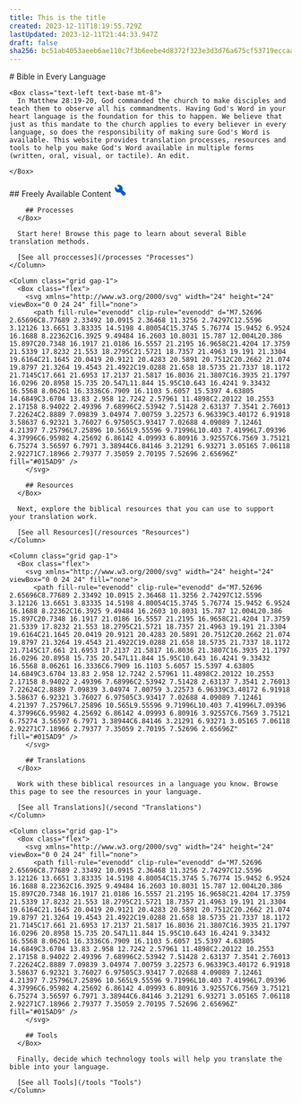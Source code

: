 ```yaml
---
title: This is the title
created: 2023-12-11T18:19:55.729Z
lastUpdated: 2023-12-11T21:44:33.947Z
draft: false
sha256: bc51ab4053aeeb6ae110c7f3b6eebe4d8372f323e3d3d76a675cf53719eccaac
---
```


<Box bgImage="https://pub-938da10649b54fb7847fef1e18a1f52c.r2.dev/bbBackground.jpeg" class="min-h-screen bg-cover bg-blend-multiply bg-[#444] grid place-content-center">
  <Box class="max-w-prose text-center text-white text-2xl">
    # Bible in Every Language

    <Box class="text-left text-base mt-8">
      In Matthew 28:19-20, God commanded the church to make disciples and teach them to observe all his commandments. Having God's Word in your heart language is the foundation for this to happen. We believe that just as this mandate to the church applies to every believer in every language, so does the responsibility of making sure God's Word is available. This website provides translation processes, resources and tools to help you make God's Word available in multiple forms (written, oral, visual, or tactile). An edit.

    </Box>
  </Box>
</Box>

<Box class="py-16 container mx-auto">
  <Box class="text-center mb-8">
    ## Freely Available Content
  </Box>

  <Grid class="gap-6 container mx-auto grid-cols-[repeat(auto-fit,_minmax(300px,1fr))]" colMinWidth="200">
    <Column class="grid gap-1">
      <Box class="flex">
        <svg xmlns="http://www.w3.org/2000/svg" width="24" height="24" viewBox="0 0 24 24" fill="none">
          <path fill-rule="evenodd" clip-rule="evenodd" d="M7.52696 2.65696C8.77689 2.33492 10.0915 2.36468 11.3256 2.74297C12.5596 3.12126 13.6651 3.83335 14.5198 4.80054C15.3745 5.76774 15.9452 6.9524 16.1688 8.22362C16.3925 9.49484 16.2603 10.8031 15.787 12.004L20.386 15.897C20.7348 16.1917 21.0186 16.5557 21.2195 16.9658C21.4204 17.3759 21.5339 17.8232 21.553 18.2795C21.5721 18.7357 21.4963 19.191 21.3304 19.6164C21.1645 20.0419 20.9121 20.4283 20.5891 20.7512C20.2662 21.074 19.8797 21.3264 19.4543 21.4922C19.0288 21.658 18.5735 21.7337 18.1172 21.7145C17.661 21.6953 17.2137 21.5817 16.8036 21.3807C16.3935 21.1797 16.0296 20.8958 15.735 20.547L11.844 15.95C10.643 16.4241 9.33432 16.5568 8.06261 16.3336C6.7909 16.1103 5.6057 15.5397 4.63805 14.6849C3.6704 13.83 2.958 12.7242 2.57961 11.4898C2.20122 10.2553 2.17158 8.94022 2.49396 7.68996C2.53942 7.51428 2.63137 7.3541 2.76013 7.22624C2.8889 7.09839 3.04974 7.00759 3.22573 6.96339C3.40172 6.91918 3.58637 6.92321 3.76027 6.97505C3.93417 7.02688 4.09089 7.12461 4.21397 7.25796L7.25896 10.565L9.55596 9.71996L10.403 7.41996L7.09396 4.37996C6.95982 4.25692 6.86142 4.09993 6.80916 3.92557C6.7569 3.75121 6.75274 3.56597 6.7971 3.38944C6.84146 3.21291 6.93271 3.05165 7.06118 2.92271C7.18966 2.79377 7.35059 2.70195 7.52696 2.65696Z" fill="#015AD9" />
        </svg>

        ## Processes
      </Box>

      Start here! Browse this page to learn about several Bible translation methods.

      [See all proccesses](/processes "Processes")
    </Column>

    <Column class="grid gap-1">
      <Box class="flex">
        <svg xmlns="http://www.w3.org/2000/svg" width="24" height="24" viewBox="0 0 24 24" fill="none">
          <path fill-rule="evenodd" clip-rule="evenodd" d="M7.52696 2.65696C8.77689 2.33492 10.0915 2.36468 11.3256 2.74297C12.5596 3.12126 13.6651 3.83335 14.5198 4.80054C15.3745 5.76774 15.9452 6.9524 16.1688 8.22362C16.3925 9.49484 16.2603 10.8031 15.787 12.004L20.386 15.897C20.7348 16.1917 21.0186 16.5557 21.2195 16.9658C21.4204 17.3759 21.5339 17.8232 21.553 18.2795C21.5721 18.7357 21.4963 19.191 21.3304 19.6164C21.1645 20.0419 20.9121 20.4283 20.5891 20.7512C20.2662 21.074 19.8797 21.3264 19.4543 21.4922C19.0288 21.658 18.5735 21.7337 18.1172 21.7145C17.661 21.6953 17.2137 21.5817 16.8036 21.3807C16.3935 21.1797 16.0296 20.8958 15.735 20.547L11.844 15.95C10.643 16.4241 9.33432 16.5568 8.06261 16.3336C6.7909 16.1103 5.6057 15.5397 4.63805 14.6849C3.6704 13.83 2.958 12.7242 2.57961 11.4898C2.20122 10.2553 2.17158 8.94022 2.49396 7.68996C2.53942 7.51428 2.63137 7.3541 2.76013 7.22624C2.8889 7.09839 3.04974 7.00759 3.22573 6.96339C3.40172 6.91918 3.58637 6.92321 3.76027 6.97505C3.93417 7.02688 4.09089 7.12461 4.21397 7.25796L7.25896 10.565L9.55596 9.71996L10.403 7.41996L7.09396 4.37996C6.95982 4.25692 6.86142 4.09993 6.80916 3.92557C6.7569 3.75121 6.75274 3.56597 6.7971 3.38944C6.84146 3.21291 6.93271 3.05165 7.06118 2.92271C7.18966 2.79377 7.35059 2.70195 7.52696 2.65696Z" fill="#015AD9" />
        </svg>

        ## Resources
      </Box>

      Next, explore the biblical resources that you can use to support your translation work.

      [See all Resources](/resources "Resources")
    </Column>

    <Column class="grid gap-1">
      <Box class="flex">
        <svg xmlns="http://www.w3.org/2000/svg" width="24" height="24" viewBox="0 0 24 24" fill="none">
          <path fill-rule="evenodd" clip-rule="evenodd" d="M7.52696 2.65696C8.77689 2.33492 10.0915 2.36468 11.3256 2.74297C12.5596 3.12126 13.6651 3.83335 14.5198 4.80054C15.3745 5.76774 15.9452 6.9524 16.1688 8.22362C16.3925 9.49484 16.2603 10.8031 15.787 12.004L20.386 15.897C20.7348 16.1917 21.0186 16.5557 21.2195 16.9658C21.4204 17.3759 21.5339 17.8232 21.553 18.2795C21.5721 18.7357 21.4963 19.191 21.3304 19.6164C21.1645 20.0419 20.9121 20.4283 20.5891 20.7512C20.2662 21.074 19.8797 21.3264 19.4543 21.4922C19.0288 21.658 18.5735 21.7337 18.1172 21.7145C17.661 21.6953 17.2137 21.5817 16.8036 21.3807C16.3935 21.1797 16.0296 20.8958 15.735 20.547L11.844 15.95C10.643 16.4241 9.33432 16.5568 8.06261 16.3336C6.7909 16.1103 5.6057 15.5397 4.63805 14.6849C3.6704 13.83 2.958 12.7242 2.57961 11.4898C2.20122 10.2553 2.17158 8.94022 2.49396 7.68996C2.53942 7.51428 2.63137 7.3541 2.76013 7.22624C2.8889 7.09839 3.04974 7.00759 3.22573 6.96339C3.40172 6.91918 3.58637 6.92321 3.76027 6.97505C3.93417 7.02688 4.09089 7.12461 4.21397 7.25796L7.25896 10.565L9.55596 9.71996L10.403 7.41996L7.09396 4.37996C6.95982 4.25692 6.86142 4.09993 6.80916 3.92557C6.7569 3.75121 6.75274 3.56597 6.7971 3.38944C6.84146 3.21291 6.93271 3.05165 7.06118 2.92271C7.18966 2.79377 7.35059 2.70195 7.52696 2.65696Z" fill="#015AD9" />
        </svg>

        ## Translations
      </Box>

      Work with these biblical resources in a language you know. Browse this page to see the resources in your language.

      [See all Translations](/second "Translations")
    </Column>

    <Column class="grid gap-1">
      <Box class="flex">
        <svg xmlns="http://www.w3.org/2000/svg" width="24" height="24" viewBox="0 0 24 24" fill="none">
          <path fill-rule="evenodd" clip-rule="evenodd" d="M7.52696 2.65696C8.77689 2.33492 10.0915 2.36468 11.3256 2.74297C12.5596 3.12126 13.6651 3.83335 14.5198 4.80054C15.3745 5.76774 15.9452 6.9524 16.1688 8.22362C16.3925 9.49484 16.2603 10.8031 15.787 12.004L20.386 15.897C20.7348 16.1917 21.0186 16.5557 21.2195 16.9658C21.4204 17.3759 21.5339 17.8232 21.553 18.2795C21.5721 18.7357 21.4963 19.191 21.3304 19.6164C21.1645 20.0419 20.9121 20.4283 20.5891 20.7512C20.2662 21.074 19.8797 21.3264 19.4543 21.4922C19.0288 21.658 18.5735 21.7337 18.1172 21.7145C17.661 21.6953 17.2137 21.5817 16.8036 21.3807C16.3935 21.1797 16.0296 20.8958 15.735 20.547L11.844 15.95C10.643 16.4241 9.33432 16.5568 8.06261 16.3336C6.7909 16.1103 5.6057 15.5397 4.63805 14.6849C3.6704 13.83 2.958 12.7242 2.57961 11.4898C2.20122 10.2553 2.17158 8.94022 2.49396 7.68996C2.53942 7.51428 2.63137 7.3541 2.76013 7.22624C2.8889 7.09839 3.04974 7.00759 3.22573 6.96339C3.40172 6.91918 3.58637 6.92321 3.76027 6.97505C3.93417 7.02688 4.09089 7.12461 4.21397 7.25796L7.25896 10.565L9.55596 9.71996L10.403 7.41996L7.09396 4.37996C6.95982 4.25692 6.86142 4.09993 6.80916 3.92557C6.7569 3.75121 6.75274 3.56597 6.7971 3.38944C6.84146 3.21291 6.93271 3.05165 7.06118 2.92271C7.18966 2.79377 7.35059 2.70195 7.52696 2.65696Z" fill="#015AD9" />
        </svg>

        ## Tools
      </Box>

      Finally, decide which technology tools will help you translate the bible into your language.

      [See all Tools](/tools "Tools")
    </Column>
  </Grid>

  <Box />
</Box>
